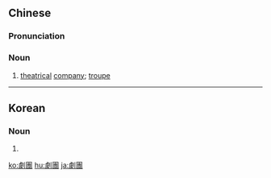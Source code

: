 {{also|剧团}}
==Chinese==
{{zh-forms|s=剧团}}

===Pronunciation===
{{zh-pron
|m=jùtuán
|c=kek6 tyun4
|cat=n
}}

===Noun===
{{zh-noun}}

# [[theatrical]] [[company]]; [[troupe]]

{{zh-cat|Advanced}}

----

==Korean==
{{ko-hanjatab|劇|團}}

===Noun===
{{ko-noun|hj|hangeul=극단}}

# {{hanja form of|극단|[[theatrical]] [[company]], [[troupe]]}}

[[ko:劇團]]
[[hu:劇團]]
[[ja:劇團]]